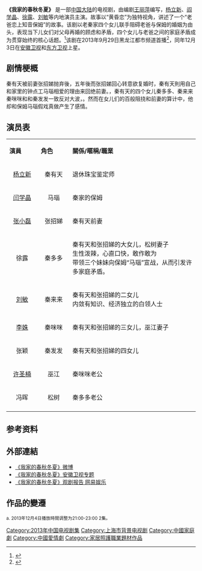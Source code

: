 {{电视节目信息框
| 名稱 = 我家的春秋冬夏
| 其它译名 =
| 圖片 = [[file:我家的春秋冬夏.jpg|220px]]
| 类型 = 家庭、言情
| 原創者 =
| 編劇 = [[王丽萍|王丽萍]]
| 導演 = [[夏晓昀|夏晓昀]]
| 演出 = [[杨立新|杨立新]]、[[闫学晶|闫学晶]]、徐露、<br />[[刘敏|刘敏]]、[[李姝|李姝]]
| 配音 = 
| 旁白 = 
| 主题作曲家 = 苏隽杰
| 主题曲 = 《今生》
| 作曲 = 田汨
| 填词 = 张海宁
| 主唱 = [[毛阿敏|毛阿敏]]
| 國家 = {{CHN|}}
| 語言 = [[普通话|普通话]]
| 季數 = 
| 集數 = 33集
| 单集片 =
| 製片人 = 鲁书潮、范军
| 執行製片 = 冯俊、董云龙
| 监制 = 邵克勤、刘芳、刘小平、李家豪
| 出品人 = 裘新、吴宏亮、楼忠福、王丽萍
| 制作公司 =[[上海尚世影业有限公司|SMG尚世影业]]
| 拍攝地 = {{CHN}} [[上海市|上海]]
| 攝像 = 寇小石、富艳东
| 每集長 = 
| 电视网 = {{CHN}} [[安徽卫视|安徽卫视]]、[[东方卫视|东方卫视]]
| 視頻制式 =
| 音頻制式 = 
| 開始 ={{start_date|2013|12|3}}
| 结束 =12月14日
| 先於 =
| 后于 =
| 相關劇集 = 
| 官方網站 =
}}
'''《我家的春秋冬夏》''' 是一部[[中国大陆|中国大陆]]的电视剧，由编剧[[王丽萍|王丽萍]]编写，[[杨立新|杨立新]]、[[阎学晶|阎学晶]]、[[徐露|徐露]]、[[刘敏|刘敏]]等内地演员主演。故事以“黄昏恋”为独特视角，讲述了一个“老爸恋上知音保姆”的故事。该剧以老秦家四个女儿联手阻碍老爸与保姆的婚姻为由头，表现当下儿女们对父母再婚的顾虑和矛盾，四个女儿与老爸之间的家庭矛盾成为贯穿始终的核心话题。<ref>{{Cite web |url=http://dianshiju.cntv.cn/2013/11/28/VIDA1385608175991344.shtml |title=我家的春秋冬夏 - 电视剧 - 中国网络电视台 |access-date=2013-12-13 |archive-url=https://web.archive.org/web/20131225024834/http://dianshiju.cntv.cn/2013/11/28/VIDA1385608175991344.shtml |archive-date=2013-12-25 |dead-url=yes }}</ref>该剧在2013年9月29日黑龙江都市频道首播<ref>{{cite web |url=http://tv.hljtv.com/2013/0929/466907.shtml |language= |title="《我家的春秋冬夏》龙视都市 全国首播（图） |publisher=黑龙江网络广播电视台 |date=2013-09-29 |accessdate= |archive-url=https://web.archive.org/web/20131028082516/http://tv.hljtv.com/2013/0929/466907.shtml |archive-date=2013-10-28 |dead-url=yes }}</ref>，同年12月3日在[[安徽卫视|安徽卫视]]和[[东方卫视|东方卫视]]上星。

== 剧情梗概 ==
秦有天被前妻张招娣抛弃後，五年後而张招娣回心转意欲复婚时，秦有天則用自己和家里的钟点工马瑙相爱的理由来回绝前妻。，秦有天的四个女儿秦多多、秦来来秦咪咪和和秦发发一致反对大波，。然而在女儿们的百般阻挠和前妻的算计中，他却和保姆马瑙假戏真做产生了感情。

== 演员表 ==
{|class="wikitable" width="70%"
|- style="background:cornflowerblue; color:white" align=center
|style="width:10%"|'''演員'''||style="width:10%"|'''角色'''||style="width:40%"|'''關係/暱稱/職業'''
|-
|<center>[[杨立新|杨立新]]||<center>秦有天 ||退休珠宝鉴定师
|-
|<center>[[闫学晶|闫学晶]]||<center>马瑙|| 秦家的保姆
|-
|<center>[[张小磊|张小磊]]||<center>张招娣||秦有天前妻
|-
|<center>徐露||<center>秦多多||秦有天和张招娣的大女儿，松树妻子<br />生性泼辣，心直口快，敢作敢为<br />带领三个妹妹向保姆“马瑙”宣战，从而引发许多家庭矛盾。
|-
|<center>[[刘敏|刘敏]]||<center>秦来来||秦有天和张招娣的二女儿<br />内敛有知识、经济独立的白领人士
|-
|<center>[[李姝|李姝]]||<center>秦咪咪||秦有天和张招娣的三女儿，巫江妻子
|-
|<center>张颖||<center>秦发发||秦有天和张招娣的四女儿
|-
|<center>[[许圣楠|许圣楠]]||<center>巫江||秦咪咪老公
|-
|<center>冯晖||<center>松树||秦多多老公
|-
|}

== 参考资料 ==
{{reflist}}

== 外部連結 ==
* [http://weibo.com/u/2994759744 《我家的春秋冬夏》微博] {{Wayback|url=http://weibo.com/u/2994759744 |date=20171028170542 }}
* [https://web.archive.org/web/20131210030547/http://sp.ahtv.cn/c/2013/1203/00176596.html  《我家的春秋冬夏》安徽卫视专题]
* [http://ent.163.com/13/1212/13/9FTA8QQ700034R94.html   《我家的春秋冬夏》观剧报告 网易娱乐] {{Wayback|url=http://ent.163.com/13/1212/13/9FTA8QQ700034R94.html |date=20150326062226 }}

== 作品的變遷 ==
{{電視節目的變遷
|電視台={{CHNML}} [[安徽卫视|安徽卫视]] [[海豚第一剧场|海豚第一剧场]]
|播放檔次=周一至周五19:30-22:00三集 周六、周日19:30-21:10二集
|上一節目=[[閨中密友_(電視劇)|闺中密友]]<br />（2013.11.18 - 2013.12.01）
|節目名稱=我家的春秋冬夏<br />（2013.12.03 - 2013.12.14）{{ref|a|[a]}}
|下一節目= [[烽火佳人|烽火佳人]]<br />（2013.12.14 - 2013.12.31）
|2電視台={{CHNML}} [[东方卫视|东方卫视]] [[梦想剧场_(东方卫视)|梦想剧场]]
|2播放檔次=周一至周五19:30-22:00三集 周六、周日19:30-21:10二集
|2上一節目= [[老有所依|老有所依]] <br />（2013.11.18 - 2013.12.02）
|2節目名稱=我家的春秋冬夏<br />（2013.12.03 - 2013.12.14）
|2下一節目= [[零下三十八度|零下三十八度]]<br />（2013.12.15 - 2013.12.29）
}}
<small>
{{note|a}}a. 2013年12月4日播放時間调整为21:00-23:00 2集。
</small>
{{安徽卫视电视剧}}
{{东方卫视电视剧}}
{{DEFAULTSORT:WO我}}
[[Category:2013年中国电视剧集|Category:2013年中国电视剧集]]
[[Category:上海市背景电视剧|Category:上海市背景电视剧]]
[[Category:中國家庭劇|Category:中國家庭劇]]
[[Category:中國愛情劇|Category:中國愛情劇]]
[[Category:家居照護職業題材作品|Category:家居照護職業題材作品]]